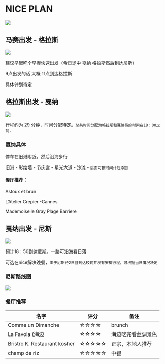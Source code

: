 # NICE PLAN

![](images/nice.jpg)

## 马赛出发 - 格拉斯

![](images/grassemaps.png)

建议早起吃个早餐快速出发（今日途中 戛纳 格拉斯然后到达尼斯）

9点出发的话 大概 11点到达格拉斯

具体计划待定

## 格拉斯出发 - 戛纳

![](images/cannesmap.png)

行程约为 29 分钟，时间分配待定。`总共时间分配为格拉斯和戛纳待的时间在18：00之前，`

### 戛纳具体

停车在旧港附近，然后沿海步行

旧港 - 彩绘墙 - 节庆宫 - 星光大道 - 沙滩 - `后面可按时间计划添加`

#### 餐厅推荐：

Astoux et brun

L'Atelier Crepier -Cannes

Mademoiselle Gray Plage Barriere

## 戛纳出发 - 尼斯

![](images/nicemap.png)

预计18：50到达尼斯。一路可沿海看日落

可选在nice解决晚餐，`由于尼斯待2日且到达较晚并没有安排行程，可根据当日情况决定`

### 尼斯路线图

![](images/nicewalk.jpg)

### 餐厅推荐

| 名字                         | 评分  | 备注               |
|------------------------------|-------|--------------------|
| Comme un Dimanche            | ☆☆☆☆  | brunch             |
| La Favola (海边              | ☆☆☆☆  | 海边吃完看蓝调景色 |
| Bristro K. Restaurant kosher | ☆☆☆☆☆ | 正宗，本地人推荐   |
| champ de riz                 | ☆☆☆☆☆ | 中餐               |

